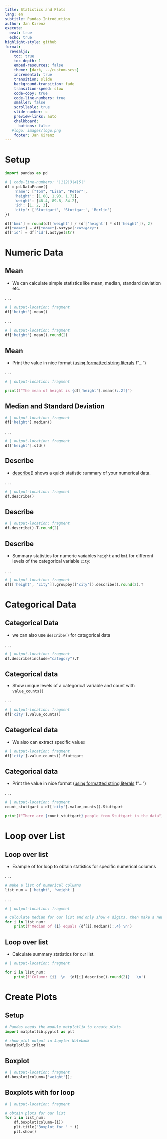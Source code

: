 ```yaml
---
title: Statistics and Plots
lang: en
subtitle: Pandas Introduction
author: Jan Kirenz
execute:
  eval: true
  echo: true
highlight-style: github
format:
  revealjs: 
    toc: true
    toc-depth: 1
    embed-resources: false
    theme: [dark, ../custom.scss]  
    incremental: true
    transition: slide
    background-transition: fade
    transition-speed: slow
    code-copy: true
    code-line-numbers: true
    smaller: false
    scrollable: true
    slide-number: c
    preview-links: auto
    chalkboard: 
      buttons: false
   #logo: images/logo.png
    footer: Jan Kirenz
---
```


# Setup


```python
import pandas as pd
```


```python
# | code-line-numbers: "|1|2|3|4|5|"
df = pd.DataFrame({
    'name': ["Tom", "Lisa", "Peter"],
    'height': [1.68, 1.93, 1.72],
    'weight': [48.4, 89.8, 84.2],
    'id': [1, 2, 3],
    'city': ['Stuttgart', 'Stuttgart', 'Berlin']
})

df['bmi'] = round(df['weight'] / (df['height'] * df['height']), 2)
df["name"] = df["name"].astype("category")
df['id'] = df['id'].astype(str)
```


# Numeric Data

## Mean

- We can calculate simple statistics like mean, median, standard deviation etc.

. . .

```python
# | output-location: fragment
df['height'].mean()
```

. . .

```python
# | output-location: fragment
df['height'].mean().round(2)
```



## Mean

- Print the value in nice format ([using formatted string literals](https://docs.python.org/3.6/reference/lexical_analysis.html#formatted-string-literals) f"...") 

. . .

```python
# | output-location: fragment

print(f"The mean of height is {df['height'].mean():.2f}")
```


## Median and Standard Deviation

```python
# | output-location: fragment
df['height'].median()
```

. . .

```python
# | output-location: fragment
df['height'].std()
```


## Describe

- [describe()](https://pandas.pydata.org/docs/reference/api/pandas.DataFrame.describe.html#pandas.DataFrame.describe) shows a quick statistic summary of your numerical data.


. . .

```python
# | output-location: fragment
df.describe()
```

## Describe



```python
# | output-location: fragment
df.describe().T.round(2)
```

## Describe

- Summary statistics for numeric variables `height` and `bmi` for different levels of the categorical variable `city`:

. . .

```python
# | output-location: fragment
df[['height', 'city']].groupby(['city']).describe().round(2).T
```


# Categorical Data

## Categorical Data

- we can also use `describe()` for categorical data

. . .

```python
# | output-location: fragment
df.describe(include="category").T
```


## Categorical data


- Show unique levels of a categorical variable and count with `value_counts()`

. . .

```python
# | output-location: fragment
df['city'].value_counts()
```

## Categorical data


- We also can extract specific values

```python
# | output-location: fragment
df['city'].value_counts().Stuttgart
```


## Categorical data


- Print the value in nice format ([using formatted string literals](https://docs.python.org/3.6/reference/lexical_analysis.html#formatted-string-literals) f"...") 

. . .

```python
# | output-location: fragment
count_stuttgart = df['city'].value_counts().Stuttgart

print(f"There are {count_stuttgart} people from Stuttgart in the data")
```


# Loop over List

## Loop over list


- Example of for loop to obtain statistics for specific numerical columns

. . .

```python
# make a list of numerical columns
list_num = ['height', 'weight']
```

. . .

```python
# | output-location: fragment

# calculate median for our list and only show 4 digits, then make a new line (\n)
for i in list_num:
    print(f'Median of {i} equals {df[i].median():.4} \n')
```

## Loop over list

- Calculate summary statistics for our list.

```python
# | output-location: fragment

for i in list_num:
    print(f'Column: {i}  \n  {df[i].describe().round(2)}   \n')   
```

# Create Plots

## Setup


```python
# Pandas needs the module matplotlib to create plots
import matplotlib.pyplot as plt

# show plot output in Jupyter Notebook
%matplotlib inline
```

## Boxplot


```python
# | output-location: fragment
df.boxplot(column=['weight']);
```

## Boxplots with for loop


```python
# | output-location: fragment

# obtain plots for our list
for i in list_num:
    df.boxplot(column=[i])
    plt.title("Boxplot for " + i)
    plt.show()
```


